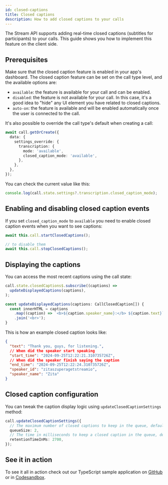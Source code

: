 ```yaml
---
id: closed-captions
title: Closed captions
description: How to add closed captions to your calls
---
```


The Stream API supports adding real-time closed captions (subtitles for participants) to your calls. This guide shows you how to implement this feature on the client side.

## Prerequisites

Make sure that the closed caption feature is enabled in your app's dashboard. The closed caption feature can be set on the call type level, and the available options are:

- `available`: the feature is available for your call and can be enabled.
- `disabled`: the feature is not available for your call. In this case, it's a good idea to "hide" any UI element you have related to closed captions.
- `auto-on`: the feature is available and will be enabled automatically once the user is connected to the call.

It's also possible to override the call type's default when creating a call:

```ts
await call.getOrCreate({
  data: {
    settings_override: {
      transcription: {
        mode: 'available',
        closed_caption_mode: 'available',
      },
    },
  },
});
```

You can check the current value like this:

```typescript
console.log(call.state.settings?.transcription.closed_caption_mode);
```

## Enabling and disabling closed caption events

If you set `closed_caption_mode` to `available` you need to enable closed caption events when you want to see captions:

```typescript
await this.call.startClosedCaptions();

// to disable them
await this.call.stopClosedCaptions();
```

## Displaying the captions

You can access the most recent captions using the call state:

```typescript
call.state.closedCaptions$.subscribe((captions) =>
  updateDisplayedCaptions(captions),
);

const updateDisplayedCaptions(captions: CallClosedCaption[]) {
  const innerHTML = captions
    .map((caption) => `<b>${caption.speaker_name}:</b> ${caption.text}`)
    .join('<br>');
}
```

This is how an example closed caption looks like:

```json
{
  "text": "Thank you, guys, for listening.",
  // When did the speaker start speaking
  "start_time": "2024-09-25T12:22:21.310735726Z",
  // When did the speaker finish saying the caption
  "end_time": "2024-09-25T12:22:24.310735726Z",
  "speaker_id": "zitaszuperagetstreamio",
  "speaker_name": "Zita"
}
```

## Closed caption configuration

You can tweak the caption display logic using `updateClosedCaptionSettings` method:

```typescript
call.updateClosedCaptionSettings({
  // The maximum number of closed captions to keep in the queue, default is 2
  queueSize: 2,
  // The time in milliseconds to keep a closed caption in the queue, default is 2700ms
  retentionTimeInMs: 2700,
});
```

## See it in action

To see it all in action check out our TypeScript sample application on [GitHub](https://github.com/GetStream/stream-video-js/tree/main/sample-apps/client/ts-quickstart) or in [Codesandbox](https://codesandbox.io/p/sandbox/eloquent-glitter-99th3v).

